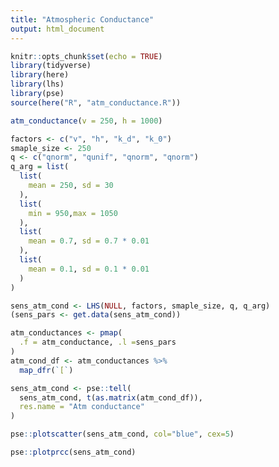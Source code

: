 ```yaml
---
title: "Atmospheric Conductance"
output: html_document
---
```


```r
knitr::opts_chunk$set(echo = TRUE)
library(tidyverse)
library(here)
library(lhs)
library(pse)
source(here("R", "atm_conductance.R"))
```

```r
atm_conductance(v = 250, h = 1000)
```

```r
factors <- c("v", "h", "k_d", "k_0")
smaple_size <- 250
q <- c("qnorm", "qunif", "qnorm", "qnorm")
q_arg = list(
  list(
    mean = 250, sd = 30
  ),
  list(
    min = 950,max = 1050
  ),
  list(
    mean = 0.7, sd = 0.7 * 0.01
  ),
  list(
    mean = 0.1, sd = 0.1 * 0.01
  )
)

sens_atm_cond <- LHS(NULL, factors, smaple_size, q, q_arg)
(sens_pars <- get.data(sens_atm_cond))
```

```r
atm_conductances <- pmap(
  .f = atm_conductance, .l =sens_pars
)
atm_cond_df <- atm_conductances %>% 
  map_dfr(`[`)

sens_atm_cond <- pse::tell(
  sens_atm_cond, t(as.matrix(atm_cond_df)),
  res.name = "Atm conductance"
)
```
```r
pse::plotscatter(sens_atm_cond, col="blue", cex=5)
```

```r
pse::plotprcc(sens_atm_cond)
```



